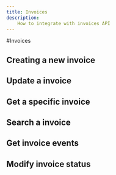 ```yaml
---
title: Invoices
description:
    How to integrate with invoices API
---
```


#Invoices

## Creating a new invoice
## Update a invoice
## Get a specific invoice
## Search a invoice
## Get invoice events
## Modify invoice status
